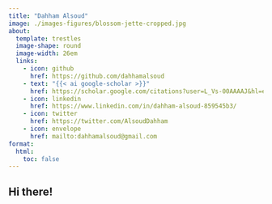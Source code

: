 ```yaml
---
title: "Dahham Alsoud"
image: ./images-figures/blossom-jette-cropped.jpg
about: 
  template: trestles
  image-shape: round
  image-width: 26em
  links:
    - icon: github
      href: https://github.com/dahhamalsoud
    - text: "{{< ai google-scholar >}}"
      href: https://scholar.google.com/citations?user=L_Vs-00AAAAJ&hl=en 
    - icon: linkedin
      href: https://www.linkedin.com/in/dahham-alsoud-859545b3/ 
    - icon: twitter
      href: https://twitter.com/AlsoudDahham
    - icon: envelope
      href: mailto:dahhamalsoud@gmail.com
format:
  html:
    toc: false
---
```


## Hi there!

